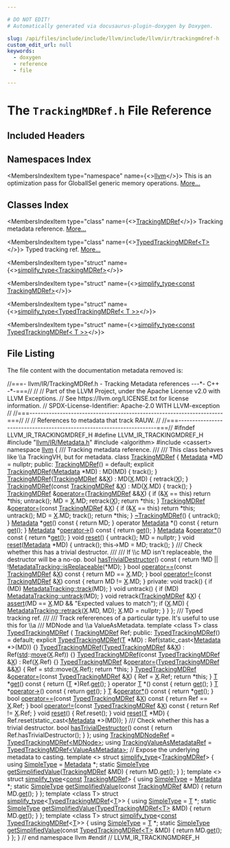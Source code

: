 ```yaml
---

# DO NOT EDIT!
# Automatically generated via docusaurus-plugin-doxygen by Doxygen.

slug: /api/files/include/include/llvm/include/llvm/ir/trackingmdref-h
custom_edit_url: null
keywords:
  - doxygen
  - reference
  - file

---
```





# The `TrackingMDRef.h` File Reference

<DoxygenPage pluginConfig={pluginConfig}>



## Included Headers

<IncludesList>
<IncludesListItem
  filePath="llvm/IR/Metadata.h"
  permalink="/docs/api/files/include/include/llvm/include/llvm/ir/metadata-h"
  isLocal="true" />
<IncludesListItem
  filePath="algorithm"
  permalink=""
  isLocal="false" />
<IncludesListItem
  filePath="cassert"
  permalink=""
  isLocal="false" />
</IncludesList>

## Namespaces Index

<MembersIndex>

<MembersIndexItem
  type="namespace"
  name={<><a href="/docs/api/namespaces/llvm">llvm</a></>}>
This is an optimization pass for GlobalISel generic memory operations. <a href="/docs/api/namespaces/llvm/#details">More...</a>
</MembersIndexItem>

</MembersIndex>

## Classes Index

<MembersIndex>

<MembersIndexItem
  type="class"
  name={<><a href="/docs/api/classes/llvm/trackingmdref">TrackingMDRef</a></>}>
Tracking metadata reference. <a href="/docs/api/classes/llvm/trackingmdref/#details">More...</a>
</MembersIndexItem>

<MembersIndexItem
  type="class"
  name={<><a href="/docs/api/classes/llvm/typedtrackingmdref">TypedTrackingMDRef&lt;T&gt;</a></>}>
Typed tracking ref. <a href="/docs/api/classes/llvm/typedtrackingmdref/#details">More...</a>
</MembersIndexItem>

<MembersIndexItem
  type="struct"
  name={<><a href="/docs/api/structs/llvm/simplify-type-fc5b322993665677723c3ea1b09cbc43">simplify_type&lt;TrackingMDRef&gt;</a></>}>
</MembersIndexItem>

<MembersIndexItem
  type="struct"
  name={<><a href="/docs/api/structs/llvm/simplify-type-4f1935266e2a189c49371d496b312086">simplify_type&lt;const TrackingMDRef&gt;</a></>}>
</MembersIndexItem>

<MembersIndexItem
  type="struct"
  name={<><a href="/docs/api/structs/llvm/simplify-type-bf3622346c7163d31de308b6e10ca838">simplify_type&lt;TypedTrackingMDRef&lt; T &gt;&gt;</a></>}>
</MembersIndexItem>

<MembersIndexItem
  type="struct"
  name={<><a href="/docs/api/structs/llvm/simplify-type-ee7faae2f2e259ef5622c4e868c58aea">simplify_type&lt;const TypedTrackingMDRef&lt; T &gt;&gt;</a></>}>
</MembersIndexItem>

</MembersIndex>


## File Listing

The file content with the documentation metadata removed is:

<ProgramListing>

<Link id="l00001" /><CodeLine lineNumber="1"><Highlight kind="comment">//===- llvm/IR/TrackingMDRef.h - Tracking Metadata references ---&#42;- C++ -&#42;-===//</Highlight><Highlight kind="normal"></Highlight></CodeLine>
<Link id="l00002" /><CodeLine lineNumber="2"><Highlight kind="normal"></Highlight><Highlight kind="comment">//</Highlight><Highlight kind="normal"></Highlight></CodeLine>
<Link id="l00003" /><CodeLine lineNumber="3"><Highlight kind="normal"></Highlight><Highlight kind="comment">// Part of the LLVM Project, under the Apache License v2.0 with LLVM Exceptions.</Highlight><Highlight kind="normal"></Highlight></CodeLine>
<Link id="l00004" /><CodeLine lineNumber="4"><Highlight kind="normal"></Highlight><Highlight kind="comment">// See https://llvm.org/LICENSE.txt for license information.</Highlight><Highlight kind="normal"></Highlight></CodeLine>
<Link id="l00005" /><CodeLine lineNumber="5"><Highlight kind="normal"></Highlight><Highlight kind="comment">// SPDX-License-Identifier: Apache-2.0 WITH LLVM-exception</Highlight><Highlight kind="normal"></Highlight></CodeLine>
<Link id="l00006" /><CodeLine lineNumber="6"><Highlight kind="normal"></Highlight><Highlight kind="comment">//</Highlight><Highlight kind="normal"></Highlight></CodeLine>
<Link id="l00007" /><CodeLine lineNumber="7"><Highlight kind="normal"></Highlight><Highlight kind="comment">//===----------------------------------------------------------------------===//</Highlight><Highlight kind="normal"></Highlight></CodeLine>
<Link id="l00008" /><CodeLine lineNumber="8"><Highlight kind="normal"></Highlight><Highlight kind="comment">//</Highlight><Highlight kind="normal"></Highlight></CodeLine>
<Link id="l00009" /><CodeLine lineNumber="9"><Highlight kind="normal"></Highlight><Highlight kind="comment">// References to metadata that track RAUW.</Highlight><Highlight kind="normal"></Highlight></CodeLine>
<Link id="l00010" /><CodeLine lineNumber="10"><Highlight kind="normal"></Highlight><Highlight kind="comment">//</Highlight><Highlight kind="normal"></Highlight></CodeLine>
<Link id="l00011" /><CodeLine lineNumber="11"><Highlight kind="normal"></Highlight><Highlight kind="comment">//===----------------------------------------------------------------------===//</Highlight><Highlight kind="normal"></Highlight></CodeLine>
<Link id="l00012" /><CodeLine lineNumber="12"><Highlight kind="normal"></Highlight></CodeLine>
<Link id="l00013" /><CodeLine lineNumber="13"><Highlight kind="normal"></Highlight><Highlight kind="preprocessor">#ifndef LLVM&#95;IR&#95;TRACKINGMDREF&#95;H</Highlight><Highlight kind="normal"></Highlight></CodeLine>
<Link id="l00014" /><CodeLine lineNumber="14"><Highlight kind="normal"></Highlight><Highlight kind="preprocessor">#define LLVM&#95;IR&#95;TRACKINGMDREF&#95;H</Highlight><Highlight kind="normal"></Highlight></CodeLine>
<Link id="l00015" /><CodeLine lineNumber="15"><Highlight kind="normal"></Highlight></CodeLine>
<Link id="l00016" /><CodeLine lineNumber="16"><Highlight kind="normal"></Highlight><Highlight kind="preprocessor">#include &quot;<a href="/docs/api/files/include/include/llvm/include/llvm/ir/metadata-h">llvm/IR/Metadata.h</a>&quot;</Highlight><Highlight kind="normal"></Highlight></CodeLine>
<Link id="l00017" /><CodeLine lineNumber="17"><Highlight kind="normal"></Highlight><Highlight kind="preprocessor">#include &lt;algorithm&gt;</Highlight><Highlight kind="normal"></Highlight></CodeLine>
<Link id="l00018" /><CodeLine lineNumber="18"><Highlight kind="normal"></Highlight><Highlight kind="preprocessor">#include &lt;cassert&gt;</Highlight><Highlight kind="normal"></Highlight></CodeLine>
<Link id="l00019" /><CodeLine lineNumber="19"><Highlight kind="normal"></Highlight></CodeLine>
<Link id="l00020" /><CodeLine lineNumber="20"><Highlight kind="normal"></Highlight><Highlight kind="keyword">namespace </Highlight><Highlight kind="normal"><a href="/docs/api/namespaces/llvm">llvm</a> &#123;</Highlight></CodeLine>
<Link id="l00021" /><CodeLine lineNumber="21"><Highlight kind="normal"></Highlight><Highlight kind="comment"></Highlight></CodeLine>
<Link id="l00022" /><CodeLine lineNumber="22"><Highlight kind="comment">/// Tracking metadata reference.</Highlight></CodeLine>
<Link id="l00023" /><CodeLine lineNumber="23"><Highlight kind="comment">///</Highlight></CodeLine>
<Link id="l00024" /><CodeLine lineNumber="24"><Highlight kind="comment">/// This class behaves like \\a TrackingVH, but for metadata.</Highlight><Highlight kind="normal"></Highlight></CodeLine>
<Link id="l00025" /><CodeLine lineNumber="25" lineLink="/docs/api/classes/llvm/trackingmdref"><Highlight kind="normal"></Highlight><Highlight kind="keyword">class </Highlight><Highlight kind="normal"><a href="/docs/api/classes/llvm/trackingmdref/#a8509e12721b4bc0394f3a32941adbd58">TrackingMDRef</a> &#123;</Highlight></CodeLine>
<Link id="l00026" /><CodeLine lineNumber="26"><Highlight kind="normal">  <a href="/docs/api/classes/llvm/metadata">Metadata</a> &#42;MD = </Highlight><Highlight kind="keyword">nullptr</Highlight><Highlight kind="normal">;</Highlight></CodeLine>
<Link id="l00027" /><CodeLine lineNumber="27"><Highlight kind="normal"></Highlight></CodeLine>
<Link id="l00028" /><CodeLine lineNumber="28"><Highlight kind="normal"></Highlight><Highlight kind="keyword">public</Highlight><Highlight kind="normal">:</Highlight></CodeLine>
<Link id="l00029" /><CodeLine lineNumber="29" lineLink="/docs/api/classes/llvm/trackingmdref/#a8509e12721b4bc0394f3a32941adbd58"><Highlight kind="normal">  <a href="/docs/api/classes/llvm/trackingmdref/#a8509e12721b4bc0394f3a32941adbd58">TrackingMDRef</a>() = </Highlight><Highlight kind="keywordflow">default</Highlight><Highlight kind="normal">;</Highlight></CodeLine>
<Link id="l00030" /><CodeLine lineNumber="30" lineLink="/docs/api/classes/llvm/trackingmdref/#a7b7f81ef6b2149feb1d94663dd3ac3bf"><Highlight kind="normal">  </Highlight><Highlight kind="keyword">explicit</Highlight><Highlight kind="normal"> <a href="/docs/api/classes/llvm/trackingmdref/#a7b7f81ef6b2149feb1d94663dd3ac3bf">TrackingMDRef</a>(<a href="/docs/api/classes/llvm/metadata">Metadata</a> &#42;MD) : MD(MD) &#123; track(); &#125;</Highlight></CodeLine>
<Link id="l00031" /><CodeLine lineNumber="31"><Highlight kind="normal"></Highlight></CodeLine>
<Link id="l00032" /><CodeLine lineNumber="32" lineLink="/docs/api/classes/llvm/trackingmdref/#ab0f14452c6b1212e9d46dd2e5d786b43"><Highlight kind="normal">  <a href="/docs/api/classes/llvm/trackingmdref/#ab0f14452c6b1212e9d46dd2e5d786b43">TrackingMDRef</a>(<a href="/docs/api/classes/llvm/trackingmdref/#a8509e12721b4bc0394f3a32941adbd58">TrackingMDRef</a> &amp;&amp;<a href="/docs/api/files/lib/lib/tablegen/tablegenbackendskeleton-cpp/#ab60f28d7a141ac46ccc200176a1bca8b">X</a>) : MD(<a href="/docs/api/files/lib/lib/tablegen/tablegenbackendskeleton-cpp/#ab60f28d7a141ac46ccc200176a1bca8b">X</a>.MD) &#123; retrack(<a href="/docs/api/files/lib/lib/tablegen/tablegenbackendskeleton-cpp/#ab60f28d7a141ac46ccc200176a1bca8b">X</a>); &#125;</Highlight></CodeLine>
<Link id="l00033" /><CodeLine lineNumber="33" lineLink="/docs/api/classes/llvm/trackingmdref/#a03dcc844b2f488478b12b71c2f171412"><Highlight kind="normal">  <a href="/docs/api/classes/llvm/trackingmdref/#a03dcc844b2f488478b12b71c2f171412">TrackingMDRef</a>(</Highlight><Highlight kind="keyword">const</Highlight><Highlight kind="normal"> <a href="/docs/api/classes/llvm/trackingmdref/#a8509e12721b4bc0394f3a32941adbd58">TrackingMDRef</a> &amp;<a href="/docs/api/files/lib/lib/tablegen/tablegenbackendskeleton-cpp/#ab60f28d7a141ac46ccc200176a1bca8b">X</a>) : MD(<a href="/docs/api/files/lib/lib/tablegen/tablegenbackendskeleton-cpp/#ab60f28d7a141ac46ccc200176a1bca8b">X</a>.MD) &#123; track(); &#125;</Highlight></CodeLine>
<Link id="l00034" /><CodeLine lineNumber="34"><Highlight kind="normal"></Highlight></CodeLine>
<Link id="l00035" /><CodeLine lineNumber="35" lineLink="/docs/api/classes/llvm/trackingmdref/#ae25017349be1325ddfd130697afd24ae"><Highlight kind="normal">  <a href="/docs/api/classes/llvm/trackingmdref/#a8509e12721b4bc0394f3a32941adbd58">TrackingMDRef</a> &amp;<a href="/docs/api/classes/llvm/trackingmdref/#ae25017349be1325ddfd130697afd24ae">operator=</a>(<a href="/docs/api/classes/llvm/trackingmdref/#a8509e12721b4bc0394f3a32941adbd58">TrackingMDRef</a> &amp;&amp;<a href="/docs/api/files/lib/lib/tablegen/tablegenbackendskeleton-cpp/#ab60f28d7a141ac46ccc200176a1bca8b">X</a>) &#123;</Highlight></CodeLine>
<Link id="l00036" /><CodeLine lineNumber="36"><Highlight kind="normal">    </Highlight><Highlight kind="keywordflow">if</Highlight><Highlight kind="normal"> (&amp;<a href="/docs/api/files/lib/lib/tablegen/tablegenbackendskeleton-cpp/#ab60f28d7a141ac46ccc200176a1bca8b">X</a> == </Highlight><Highlight kind="keyword">this</Highlight><Highlight kind="normal">)</Highlight></CodeLine>
<Link id="l00037" /><CodeLine lineNumber="37"><Highlight kind="normal">      </Highlight><Highlight kind="keywordflow">return</Highlight><Highlight kind="normal"> &#42;</Highlight><Highlight kind="keyword">this</Highlight><Highlight kind="normal">;</Highlight></CodeLine>
<Link id="l00038" /><CodeLine lineNumber="38"><Highlight kind="normal"></Highlight></CodeLine>
<Link id="l00039" /><CodeLine lineNumber="39"><Highlight kind="normal">    untrack();</Highlight></CodeLine>
<Link id="l00040" /><CodeLine lineNumber="40"><Highlight kind="normal">    MD = <a href="/docs/api/files/lib/lib/tablegen/tablegenbackendskeleton-cpp/#ab60f28d7a141ac46ccc200176a1bca8b">X</a>.MD;</Highlight></CodeLine>
<Link id="l00041" /><CodeLine lineNumber="41"><Highlight kind="normal">    retrack(<a href="/docs/api/files/lib/lib/tablegen/tablegenbackendskeleton-cpp/#ab60f28d7a141ac46ccc200176a1bca8b">X</a>);</Highlight></CodeLine>
<Link id="l00042" /><CodeLine lineNumber="42"><Highlight kind="normal">    </Highlight><Highlight kind="keywordflow">return</Highlight><Highlight kind="normal"> &#42;</Highlight><Highlight kind="keyword">this</Highlight><Highlight kind="normal">;</Highlight></CodeLine>
<Link id="l00043" /><CodeLine lineNumber="43"><Highlight kind="normal">  &#125;</Highlight></CodeLine>
<Link id="l00044" /><CodeLine lineNumber="44"><Highlight kind="normal"></Highlight></CodeLine>
<Link id="l00045" /><CodeLine lineNumber="45" lineLink="/docs/api/classes/llvm/trackingmdref/#ad0c111929a7ae14353f5b592e5335720"><Highlight kind="normal">  <a href="/docs/api/classes/llvm/trackingmdref/#a8509e12721b4bc0394f3a32941adbd58">TrackingMDRef</a> &amp;<a href="/docs/api/classes/llvm/trackingmdref/#ad0c111929a7ae14353f5b592e5335720">operator=</a>(</Highlight><Highlight kind="keyword">const</Highlight><Highlight kind="normal"> <a href="/docs/api/classes/llvm/trackingmdref/#a8509e12721b4bc0394f3a32941adbd58">TrackingMDRef</a> &amp;<a href="/docs/api/files/lib/lib/tablegen/tablegenbackendskeleton-cpp/#ab60f28d7a141ac46ccc200176a1bca8b">X</a>) &#123;</Highlight></CodeLine>
<Link id="l00046" /><CodeLine lineNumber="46"><Highlight kind="normal">    </Highlight><Highlight kind="keywordflow">if</Highlight><Highlight kind="normal"> (&amp;<a href="/docs/api/files/lib/lib/tablegen/tablegenbackendskeleton-cpp/#ab60f28d7a141ac46ccc200176a1bca8b">X</a> == </Highlight><Highlight kind="keyword">this</Highlight><Highlight kind="normal">)</Highlight></CodeLine>
<Link id="l00047" /><CodeLine lineNumber="47"><Highlight kind="normal">      </Highlight><Highlight kind="keywordflow">return</Highlight><Highlight kind="normal"> &#42;</Highlight><Highlight kind="keyword">this</Highlight><Highlight kind="normal">;</Highlight></CodeLine>
<Link id="l00048" /><CodeLine lineNumber="48"><Highlight kind="normal"></Highlight></CodeLine>
<Link id="l00049" /><CodeLine lineNumber="49"><Highlight kind="normal">    untrack();</Highlight></CodeLine>
<Link id="l00050" /><CodeLine lineNumber="50"><Highlight kind="normal">    MD = <a href="/docs/api/files/lib/lib/tablegen/tablegenbackendskeleton-cpp/#ab60f28d7a141ac46ccc200176a1bca8b">X</a>.MD;</Highlight></CodeLine>
<Link id="l00051" /><CodeLine lineNumber="51"><Highlight kind="normal">    track();</Highlight></CodeLine>
<Link id="l00052" /><CodeLine lineNumber="52"><Highlight kind="normal">    </Highlight><Highlight kind="keywordflow">return</Highlight><Highlight kind="normal"> &#42;</Highlight><Highlight kind="keyword">this</Highlight><Highlight kind="normal">;</Highlight></CodeLine>
<Link id="l00053" /><CodeLine lineNumber="53"><Highlight kind="normal">  &#125;</Highlight></CodeLine>
<Link id="l00054" /><CodeLine lineNumber="54"><Highlight kind="normal"></Highlight></CodeLine>
<Link id="l00055" /><CodeLine lineNumber="55" lineLink="/docs/api/classes/llvm/trackingmdref/#a5c0d7a1d45b1944656715fcf9f58a02e"><Highlight kind="normal">  <a href="/docs/api/classes/llvm/trackingmdref/#a5c0d7a1d45b1944656715fcf9f58a02e">~TrackingMDRef</a>() &#123; untrack(); &#125;</Highlight></CodeLine>
<Link id="l00056" /><CodeLine lineNumber="56"><Highlight kind="normal"></Highlight></CodeLine>
<Link id="l00057" /><CodeLine lineNumber="57" lineLink="/docs/api/classes/llvm/trackingmdref/#a9bee23cd68f2af4e9d84367dcdf8dde0"><Highlight kind="normal">  <a href="/docs/api/classes/llvm/metadata">Metadata</a> &#42;<a href="/docs/api/classes/llvm/trackingmdref/#a9bee23cd68f2af4e9d84367dcdf8dde0">get</a>()</Highlight><Highlight kind="keyword"> const </Highlight><Highlight kind="normal">&#123; </Highlight><Highlight kind="keywordflow">return</Highlight><Highlight kind="normal"> MD; &#125;</Highlight></CodeLine>
<Link id="l00058" /><CodeLine lineNumber="58" lineLink="/docs/api/classes/llvm/trackingmdref/#ac6f3d118b49d46f993d4f2bcead86360"><Highlight kind="normal">  </Highlight><Highlight kind="keyword">operator</Highlight><Highlight kind="normal"> <a href="/docs/api/classes/llvm/metadata">Metadata</a> &#42;() </Highlight><Highlight kind="keyword">const</Highlight><Highlight kind="normal"> &#123; </Highlight><Highlight kind="keywordflow">return</Highlight><Highlight kind="normal"> <a href="/docs/api/classes/llvm/trackingmdref/#a9bee23cd68f2af4e9d84367dcdf8dde0">get</a>(); &#125;</Highlight></CodeLine>
<Link id="l00059" /><CodeLine lineNumber="59" lineLink="/docs/api/classes/llvm/trackingmdref/#ab7e519ab4a98d5d284a04a6859a691ce"><Highlight kind="normal">  <a href="/docs/api/classes/llvm/metadata">Metadata</a> &#42;<a href="/docs/api/classes/llvm/trackingmdref/#ab7e519ab4a98d5d284a04a6859a691ce">operator-&gt;</a>()</Highlight><Highlight kind="keyword"> const </Highlight><Highlight kind="normal">&#123; </Highlight><Highlight kind="keywordflow">return</Highlight><Highlight kind="normal"> <a href="/docs/api/classes/llvm/trackingmdref/#a9bee23cd68f2af4e9d84367dcdf8dde0">get</a>(); &#125;</Highlight></CodeLine>
<Link id="l00060" /><CodeLine lineNumber="60" lineLink="/docs/api/classes/llvm/trackingmdref/#a43b810e228d0dde2e6b4c5eec2b3d2d1"><Highlight kind="normal">  <a href="/docs/api/classes/llvm/metadata">Metadata</a> &amp;<a href="/docs/api/classes/llvm/trackingmdref/#a43b810e228d0dde2e6b4c5eec2b3d2d1">operator&#42;</a>()</Highlight><Highlight kind="keyword"> const </Highlight><Highlight kind="normal">&#123; </Highlight><Highlight kind="keywordflow">return</Highlight><Highlight kind="normal"> &#42;<a href="/docs/api/classes/llvm/trackingmdref/#a9bee23cd68f2af4e9d84367dcdf8dde0">get</a>(); &#125;</Highlight></CodeLine>
<Link id="l00061" /><CodeLine lineNumber="61"><Highlight kind="normal"></Highlight></CodeLine>
<Link id="l00062" /><CodeLine lineNumber="62" lineLink="/docs/api/classes/llvm/trackingmdref/#a87cf7a6b2e3ae73b8bba896880f46369"><Highlight kind="normal">  </Highlight><Highlight kind="keywordtype">void</Highlight><Highlight kind="normal"> <a href="/docs/api/classes/llvm/trackingmdref/#a87cf7a6b2e3ae73b8bba896880f46369">reset</a>() &#123;</Highlight></CodeLine>
<Link id="l00063" /><CodeLine lineNumber="63"><Highlight kind="normal">    untrack();</Highlight></CodeLine>
<Link id="l00064" /><CodeLine lineNumber="64"><Highlight kind="normal">    MD = </Highlight><Highlight kind="keyword">nullptr</Highlight><Highlight kind="normal">;</Highlight></CodeLine>
<Link id="l00065" /><CodeLine lineNumber="65"><Highlight kind="normal">  &#125;</Highlight></CodeLine>
<Link id="l00066" /><CodeLine lineNumber="66" lineLink="/docs/api/classes/llvm/trackingmdref/#aa5584c9086a534ee4fb874d0d344604a"><Highlight kind="normal">  </Highlight><Highlight kind="keywordtype">void</Highlight><Highlight kind="normal"> <a href="/docs/api/classes/llvm/trackingmdref/#aa5584c9086a534ee4fb874d0d344604a">reset</a>(<a href="/docs/api/classes/llvm/metadata">Metadata</a> &#42;MD) &#123;</Highlight></CodeLine>
<Link id="l00067" /><CodeLine lineNumber="67"><Highlight kind="normal">    untrack();</Highlight></CodeLine>
<Link id="l00068" /><CodeLine lineNumber="68"><Highlight kind="normal">    this-&gt;MD = MD;</Highlight></CodeLine>
<Link id="l00069" /><CodeLine lineNumber="69"><Highlight kind="normal">    track();</Highlight></CodeLine>
<Link id="l00070" /><CodeLine lineNumber="70"><Highlight kind="normal">  &#125;</Highlight></CodeLine>
<Link id="l00071" /><CodeLine lineNumber="71"><Highlight kind="normal"></Highlight><Highlight kind="comment"></Highlight></CodeLine>
<Link id="l00072" /><CodeLine lineNumber="72"><Highlight kind="comment">  /// Check whether this has a trivial destructor.</Highlight></CodeLine>
<Link id="l00073" /><CodeLine lineNumber="73"><Highlight kind="comment">  ///</Highlight></CodeLine>
<Link id="l00074" /><CodeLine lineNumber="74"><Highlight kind="comment">  /// If \\c MD isn&#39;t replaceable, the destructor will be a no-op.</Highlight><Highlight kind="normal"></Highlight></CodeLine>
<Link id="l00075" /><CodeLine lineNumber="75" lineLink="/docs/api/classes/llvm/trackingmdref/#a59859360e877cbf0ccccbe17ecd22550"><Highlight kind="normal">  </Highlight><Highlight kind="keywordtype">bool</Highlight><Highlight kind="normal"> <a href="/docs/api/classes/llvm/trackingmdref/#a59859360e877cbf0ccccbe17ecd22550">hasTrivialDestructor</a>()</Highlight><Highlight kind="keyword"> const </Highlight><Highlight kind="normal">&#123;</Highlight></CodeLine>
<Link id="l00076" /><CodeLine lineNumber="76"><Highlight kind="normal">    </Highlight><Highlight kind="keywordflow">return</Highlight><Highlight kind="normal"> !MD || !<a href="/docs/api/classes/llvm/metadatatracking/#a45da08f68cfc27dc2e0dfc6b0057e1c3">MetadataTracking::isReplaceable</a>(&#42;MD);</Highlight></CodeLine>
<Link id="l00077" /><CodeLine lineNumber="77"><Highlight kind="normal">  &#125;</Highlight></CodeLine>
<Link id="l00078" /><CodeLine lineNumber="78"><Highlight kind="normal"></Highlight></CodeLine>
<Link id="l00079" /><CodeLine lineNumber="79" lineLink="/docs/api/classes/llvm/trackingmdref/#a50a0cc51eff1cdd91a79ab939e895491"><Highlight kind="normal">  </Highlight><Highlight kind="keywordtype">bool</Highlight><Highlight kind="normal"> <a href="/docs/api/classes/llvm/trackingmdref/#a50a0cc51eff1cdd91a79ab939e895491">operator==</a>(</Highlight><Highlight kind="keyword">const</Highlight><Highlight kind="normal"> <a href="/docs/api/classes/llvm/trackingmdref/#a8509e12721b4bc0394f3a32941adbd58">TrackingMDRef</a> &amp;<a href="/docs/api/files/lib/lib/tablegen/tablegenbackendskeleton-cpp/#ab60f28d7a141ac46ccc200176a1bca8b">X</a>)</Highlight><Highlight kind="keyword"> const </Highlight><Highlight kind="normal">&#123; </Highlight><Highlight kind="keywordflow">return</Highlight><Highlight kind="normal"> MD == <a href="/docs/api/files/lib/lib/tablegen/tablegenbackendskeleton-cpp/#ab60f28d7a141ac46ccc200176a1bca8b">X</a>.MD; &#125;</Highlight></CodeLine>
<Link id="l00080" /><CodeLine lineNumber="80" lineLink="/docs/api/classes/llvm/trackingmdref/#a915ad5481a31aba6881a9ef9a6a45d36"><Highlight kind="normal">  </Highlight><Highlight kind="keywordtype">bool</Highlight><Highlight kind="normal"> <a href="/docs/api/classes/llvm/trackingmdref/#a915ad5481a31aba6881a9ef9a6a45d36">operator!=</a>(</Highlight><Highlight kind="keyword">const</Highlight><Highlight kind="normal"> <a href="/docs/api/classes/llvm/trackingmdref/#a8509e12721b4bc0394f3a32941adbd58">TrackingMDRef</a> &amp;<a href="/docs/api/files/lib/lib/tablegen/tablegenbackendskeleton-cpp/#ab60f28d7a141ac46ccc200176a1bca8b">X</a>)</Highlight><Highlight kind="keyword"> const </Highlight><Highlight kind="normal">&#123; </Highlight><Highlight kind="keywordflow">return</Highlight><Highlight kind="normal"> MD != <a href="/docs/api/files/lib/lib/tablegen/tablegenbackendskeleton-cpp/#ab60f28d7a141ac46ccc200176a1bca8b">X</a>.MD; &#125;</Highlight></CodeLine>
<Link id="l00081" /><CodeLine lineNumber="81"><Highlight kind="normal"></Highlight></CodeLine>
<Link id="l00082" /><CodeLine lineNumber="82"><Highlight kind="normal"></Highlight><Highlight kind="keyword">private</Highlight><Highlight kind="normal">:</Highlight></CodeLine>
<Link id="l00083" /><CodeLine lineNumber="83"><Highlight kind="normal">  </Highlight><Highlight kind="keywordtype">void</Highlight><Highlight kind="normal"> track() &#123;</Highlight></CodeLine>
<Link id="l00084" /><CodeLine lineNumber="84"><Highlight kind="normal">    </Highlight><Highlight kind="keywordflow">if</Highlight><Highlight kind="normal"> (MD)</Highlight></CodeLine>
<Link id="l00085" /><CodeLine lineNumber="85"><Highlight kind="normal">      <a href="/docs/api/classes/llvm/metadatatracking/#ac8d18d3d41665a4f2747c2da7195055a">MetadataTracking::track</a>(MD);</Highlight></CodeLine>
<Link id="l00086" /><CodeLine lineNumber="86"><Highlight kind="normal">  &#125;</Highlight></CodeLine>
<Link id="l00087" /><CodeLine lineNumber="87"><Highlight kind="normal"></Highlight></CodeLine>
<Link id="l00088" /><CodeLine lineNumber="88"><Highlight kind="normal">  </Highlight><Highlight kind="keywordtype">void</Highlight><Highlight kind="normal"> untrack() &#123;</Highlight></CodeLine>
<Link id="l00089" /><CodeLine lineNumber="89"><Highlight kind="normal">    </Highlight><Highlight kind="keywordflow">if</Highlight><Highlight kind="normal"> (MD)</Highlight></CodeLine>
<Link id="l00090" /><CodeLine lineNumber="90"><Highlight kind="normal">      <a href="/docs/api/classes/llvm/metadatatracking/#a7349c5af03206b0b24d096f5c50378af">MetadataTracking::untrack</a>(MD);</Highlight></CodeLine>
<Link id="l00091" /><CodeLine lineNumber="91"><Highlight kind="normal">  &#125;</Highlight></CodeLine>
<Link id="l00092" /><CodeLine lineNumber="92"><Highlight kind="normal"></Highlight></CodeLine>
<Link id="l00093" /><CodeLine lineNumber="93"><Highlight kind="normal">  </Highlight><Highlight kind="keywordtype">void</Highlight><Highlight kind="normal"> retrack(<a href="/docs/api/classes/llvm/trackingmdref/#a8509e12721b4bc0394f3a32941adbd58">TrackingMDRef</a> &amp;<a href="/docs/api/files/lib/lib/tablegen/tablegenbackendskeleton-cpp/#ab60f28d7a141ac46ccc200176a1bca8b">X</a>) &#123;</Highlight></CodeLine>
<Link id="l00094" /><CodeLine lineNumber="94"><Highlight kind="normal">    <a href="/docs/api/files/lib/lib/target/lib/target/amdgpu/silowercontrolflow-cpp/#a4868c5d81c5ccc98c47aeab6244346a0">assert</a>(MD == <a href="/docs/api/files/lib/lib/tablegen/tablegenbackendskeleton-cpp/#ab60f28d7a141ac46ccc200176a1bca8b">X</a>.MD &amp;&amp; </Highlight><Highlight kind="stringliteral">&quot;Expected values to match&quot;</Highlight><Highlight kind="normal">);</Highlight></CodeLine>
<Link id="l00095" /><CodeLine lineNumber="95"><Highlight kind="normal">    </Highlight><Highlight kind="keywordflow">if</Highlight><Highlight kind="normal"> (<a href="/docs/api/files/lib/lib/tablegen/tablegenbackendskeleton-cpp/#ab60f28d7a141ac46ccc200176a1bca8b">X</a>.MD) &#123;</Highlight></CodeLine>
<Link id="l00096" /><CodeLine lineNumber="96"><Highlight kind="normal">      <a href="/docs/api/classes/llvm/metadatatracking/#a80df62c7fe69bd81d3f2ecd843d0db92">MetadataTracking::retrack</a>(<a href="/docs/api/files/lib/lib/tablegen/tablegenbackendskeleton-cpp/#ab60f28d7a141ac46ccc200176a1bca8b">X</a>.MD, MD);</Highlight></CodeLine>
<Link id="l00097" /><CodeLine lineNumber="97"><Highlight kind="normal">      <a href="/docs/api/files/lib/lib/tablegen/tablegenbackendskeleton-cpp/#ab60f28d7a141ac46ccc200176a1bca8b">X</a>.MD = </Highlight><Highlight kind="keyword">nullptr</Highlight><Highlight kind="normal">;</Highlight></CodeLine>
<Link id="l00098" /><CodeLine lineNumber="98"><Highlight kind="normal">    &#125;</Highlight></CodeLine>
<Link id="l00099" /><CodeLine lineNumber="99"><Highlight kind="normal">  &#125;</Highlight></CodeLine>
<Link id="l00100" /><CodeLine lineNumber="100"><Highlight kind="normal">&#125;;</Highlight></CodeLine>
<Link id="l00101" /><CodeLine lineNumber="101"><Highlight kind="normal"></Highlight><Highlight kind="comment"></Highlight></CodeLine>
<Link id="l00102" /><CodeLine lineNumber="102"><Highlight kind="comment">/// Typed tracking ref.</Highlight></CodeLine>
<Link id="l00103" /><CodeLine lineNumber="103"><Highlight kind="comment">///</Highlight></CodeLine>
<Link id="l00104" /><CodeLine lineNumber="104"><Highlight kind="comment">/// Track refererences of a particular type.  It&#39;s useful to use this for \\a</Highlight></CodeLine>
<Link id="l00105" /><CodeLine lineNumber="105"><Highlight kind="comment">/// MDNode and \\a ValueAsMetadata.</Highlight><Highlight kind="normal"></Highlight></CodeLine>
<Link id="l00106" /><CodeLine lineNumber="106" lineLink="/docs/api/classes/llvm/typedtrackingmdref"><Highlight kind="normal"></Highlight><Highlight kind="keyword">template</Highlight><Highlight kind="normal"> &lt;</Highlight><Highlight kind="keyword">class</Highlight><Highlight kind="normal"> T&gt; </Highlight><Highlight kind="keyword">class </Highlight><Highlight kind="normal"><a href="/docs/api/classes/llvm/typedtrackingmdref/#a634c173b986e5be102b413c84d8c2696">TypedTrackingMDRef</a> &#123;</Highlight></CodeLine>
<Link id="l00107" /><CodeLine lineNumber="107"><Highlight kind="normal">  <a href="/docs/api/classes/llvm/trackingmdref">TrackingMDRef</a> Ref;</Highlight></CodeLine>
<Link id="l00108" /><CodeLine lineNumber="108"><Highlight kind="normal"></Highlight></CodeLine>
<Link id="l00109" /><CodeLine lineNumber="109"><Highlight kind="normal"></Highlight><Highlight kind="keyword">public</Highlight><Highlight kind="normal">:</Highlight></CodeLine>
<Link id="l00110" /><CodeLine lineNumber="110" lineLink="/docs/api/classes/llvm/typedtrackingmdref/#a634c173b986e5be102b413c84d8c2696"><Highlight kind="normal">  <a href="/docs/api/classes/llvm/typedtrackingmdref/#a634c173b986e5be102b413c84d8c2696">TypedTrackingMDRef</a>() = </Highlight><Highlight kind="keywordflow">default</Highlight><Highlight kind="normal">;</Highlight></CodeLine>
<Link id="l00111" /><CodeLine lineNumber="111" lineLink="/docs/api/classes/llvm/typedtrackingmdref/#a133a3507e1b8700c720000a471b4db8c"><Highlight kind="normal">  </Highlight><Highlight kind="keyword">explicit</Highlight><Highlight kind="normal"> <a href="/docs/api/classes/llvm/typedtrackingmdref/#a133a3507e1b8700c720000a471b4db8c">TypedTrackingMDRef</a>(<a href="/docs/api/files/lib/lib/target/lib/target/mips/mips16isellowering-cpp/#a0acb682b8260ab1c60b918599864e2e5">T</a> &#42;MD) : Ref(static&#95;cast&lt;<a href="/docs/api/classes/llvm/metadata">Metadata</a> &#42;&gt;(MD)) &#123;&#125;</Highlight></CodeLine>
<Link id="l00112" /><CodeLine lineNumber="112"><Highlight kind="normal"></Highlight></CodeLine>
<Link id="l00113" /><CodeLine lineNumber="113" lineLink="/docs/api/classes/llvm/typedtrackingmdref/#a5cc2b9ed34ec671e75bfe1106d02f81f"><Highlight kind="normal">  <a href="/docs/api/classes/llvm/typedtrackingmdref/#a5cc2b9ed34ec671e75bfe1106d02f81f">TypedTrackingMDRef</a>(<a href="/docs/api/classes/llvm/typedtrackingmdref/#a634c173b986e5be102b413c84d8c2696">TypedTrackingMDRef</a> &amp;&amp;<a href="/docs/api/files/lib/lib/tablegen/tablegenbackendskeleton-cpp/#ab60f28d7a141ac46ccc200176a1bca8b">X</a>) : Ref(<a href="/docs/api/namespaces/std">std</a>::<a href="/docs/api/namespaces/llvm/#abfc9c7ecf70f66901e439f7c04ef3dbb">move</a>(<a href="/docs/api/files/lib/lib/tablegen/tablegenbackendskeleton-cpp/#ab60f28d7a141ac46ccc200176a1bca8b">X</a>.Ref)) &#123;&#125;</Highlight></CodeLine>
<Link id="l00114" /><CodeLine lineNumber="114" lineLink="/docs/api/classes/llvm/typedtrackingmdref/#aa0c5e75127e77c79be7625ba2761a9b0"><Highlight kind="normal">  <a href="/docs/api/classes/llvm/typedtrackingmdref/#aa0c5e75127e77c79be7625ba2761a9b0">TypedTrackingMDRef</a>(</Highlight><Highlight kind="keyword">const</Highlight><Highlight kind="normal"> <a href="/docs/api/classes/llvm/typedtrackingmdref/#a634c173b986e5be102b413c84d8c2696">TypedTrackingMDRef</a> &amp;<a href="/docs/api/files/lib/lib/tablegen/tablegenbackendskeleton-cpp/#ab60f28d7a141ac46ccc200176a1bca8b">X</a>) : Ref(<a href="/docs/api/files/lib/lib/tablegen/tablegenbackendskeleton-cpp/#ab60f28d7a141ac46ccc200176a1bca8b">X</a>.Ref) &#123;&#125;</Highlight></CodeLine>
<Link id="l00115" /><CodeLine lineNumber="115"><Highlight kind="normal"></Highlight></CodeLine>
<Link id="l00116" /><CodeLine lineNumber="116" lineLink="/docs/api/classes/llvm/typedtrackingmdref/#ab8ab989dde10114fc1d2e6d81bbd50c7"><Highlight kind="normal">  <a href="/docs/api/classes/llvm/typedtrackingmdref/#a634c173b986e5be102b413c84d8c2696">TypedTrackingMDRef</a> &amp;<a href="/docs/api/classes/llvm/typedtrackingmdref/#ab8ab989dde10114fc1d2e6d81bbd50c7">operator=</a>(<a href="/docs/api/classes/llvm/typedtrackingmdref/#a634c173b986e5be102b413c84d8c2696">TypedTrackingMDRef</a> &amp;&amp;<a href="/docs/api/files/lib/lib/tablegen/tablegenbackendskeleton-cpp/#ab60f28d7a141ac46ccc200176a1bca8b">X</a>) &#123;</Highlight></CodeLine>
<Link id="l00117" /><CodeLine lineNumber="117"><Highlight kind="normal">    Ref = std::move(<a href="/docs/api/files/lib/lib/tablegen/tablegenbackendskeleton-cpp/#ab60f28d7a141ac46ccc200176a1bca8b">X</a>.Ref);</Highlight></CodeLine>
<Link id="l00118" /><CodeLine lineNumber="118"><Highlight kind="normal">    </Highlight><Highlight kind="keywordflow">return</Highlight><Highlight kind="normal"> &#42;</Highlight><Highlight kind="keyword">this</Highlight><Highlight kind="normal">;</Highlight></CodeLine>
<Link id="l00119" /><CodeLine lineNumber="119"><Highlight kind="normal">  &#125;</Highlight></CodeLine>
<Link id="l00120" /><CodeLine lineNumber="120"><Highlight kind="normal"></Highlight></CodeLine>
<Link id="l00121" /><CodeLine lineNumber="121" lineLink="/docs/api/classes/llvm/typedtrackingmdref/#aaba09a2f6bc9e041e03e1646c82aa67a"><Highlight kind="normal">  <a href="/docs/api/classes/llvm/typedtrackingmdref/#a634c173b986e5be102b413c84d8c2696">TypedTrackingMDRef</a> &amp;<a href="/docs/api/classes/llvm/typedtrackingmdref/#aaba09a2f6bc9e041e03e1646c82aa67a">operator=</a>(</Highlight><Highlight kind="keyword">const</Highlight><Highlight kind="normal"> <a href="/docs/api/classes/llvm/typedtrackingmdref/#a634c173b986e5be102b413c84d8c2696">TypedTrackingMDRef</a> &amp;<a href="/docs/api/files/lib/lib/tablegen/tablegenbackendskeleton-cpp/#ab60f28d7a141ac46ccc200176a1bca8b">X</a>) &#123;</Highlight></CodeLine>
<Link id="l00122" /><CodeLine lineNumber="122"><Highlight kind="normal">    Ref = <a href="/docs/api/files/lib/lib/tablegen/tablegenbackendskeleton-cpp/#ab60f28d7a141ac46ccc200176a1bca8b">X</a>.Ref;</Highlight></CodeLine>
<Link id="l00123" /><CodeLine lineNumber="123"><Highlight kind="normal">    </Highlight><Highlight kind="keywordflow">return</Highlight><Highlight kind="normal"> &#42;</Highlight><Highlight kind="keyword">this</Highlight><Highlight kind="normal">;</Highlight></CodeLine>
<Link id="l00124" /><CodeLine lineNumber="124"><Highlight kind="normal">  &#125;</Highlight></CodeLine>
<Link id="l00125" /><CodeLine lineNumber="125"><Highlight kind="normal"></Highlight></CodeLine>
<Link id="l00126" /><CodeLine lineNumber="126" lineLink="/docs/api/classes/llvm/typedtrackingmdref/#a25f3fcc0ef9b3dfbbbe7374d7d106487"><Highlight kind="normal">  <a href="/docs/api/files/lib/lib/target/lib/target/mips/mips16isellowering-cpp/#a0acb682b8260ab1c60b918599864e2e5">T</a> &#42;<a href="/docs/api/classes/llvm/typedtrackingmdref/#a25f3fcc0ef9b3dfbbbe7374d7d106487">get</a>()</Highlight><Highlight kind="keyword"> const </Highlight><Highlight kind="normal">&#123; </Highlight><Highlight kind="keywordflow">return</Highlight><Highlight kind="normal"> (<a href="/docs/api/files/lib/lib/target/lib/target/mips/mips16isellowering-cpp/#a0acb682b8260ab1c60b918599864e2e5">T</a> &#42;)Ref.<a href="/docs/api/classes/llvm/mdnode/#a7d10a7b9b7f40b04d27ed97c38ea1950">get</a>(); &#125;</Highlight></CodeLine>
<Link id="l00127" /><CodeLine lineNumber="127" lineLink="/docs/api/classes/llvm/typedtrackingmdref/#accc048e14ae297daa79d16177e5bb4e3"><Highlight kind="normal">  </Highlight><Highlight kind="keyword">operator</Highlight><Highlight kind="normal"> <a href="/docs/api/files/lib/lib/target/lib/target/mips/mips16isellowering-cpp/#a0acb682b8260ab1c60b918599864e2e5">T</a> &#42;() </Highlight><Highlight kind="keyword">const</Highlight><Highlight kind="normal"> &#123; </Highlight><Highlight kind="keywordflow">return</Highlight><Highlight kind="normal"> <a href="/docs/api/classes/llvm/typedtrackingmdref/#a25f3fcc0ef9b3dfbbbe7374d7d106487">get</a>(); &#125;</Highlight></CodeLine>
<Link id="l00128" /><CodeLine lineNumber="128" lineLink="/docs/api/classes/llvm/typedtrackingmdref/#af9fa7b7beabebe12727e639980bd257b"><Highlight kind="normal">  <a href="/docs/api/files/lib/lib/target/lib/target/mips/mips16isellowering-cpp/#a0acb682b8260ab1c60b918599864e2e5">T</a> &#42;<a href="/docs/api/classes/llvm/typedtrackingmdref/#af9fa7b7beabebe12727e639980bd257b">operator-&gt;</a>()</Highlight><Highlight kind="keyword"> const </Highlight><Highlight kind="normal">&#123; </Highlight><Highlight kind="keywordflow">return</Highlight><Highlight kind="normal"> <a href="/docs/api/classes/llvm/typedtrackingmdref/#a25f3fcc0ef9b3dfbbbe7374d7d106487">get</a>(); &#125;</Highlight></CodeLine>
<Link id="l00129" /><CodeLine lineNumber="129" lineLink="/docs/api/classes/llvm/typedtrackingmdref/#adf914e58cc18edbdf6dd8c4f84602cbf"><Highlight kind="normal">  <a href="/docs/api/files/lib/lib/target/lib/target/mips/mips16isellowering-cpp/#a0acb682b8260ab1c60b918599864e2e5">T</a> &amp;<a href="/docs/api/classes/llvm/typedtrackingmdref/#adf914e58cc18edbdf6dd8c4f84602cbf">operator&#42;</a>()</Highlight><Highlight kind="keyword"> const </Highlight><Highlight kind="normal">&#123; </Highlight><Highlight kind="keywordflow">return</Highlight><Highlight kind="normal"> &#42;<a href="/docs/api/classes/llvm/typedtrackingmdref/#a25f3fcc0ef9b3dfbbbe7374d7d106487">get</a>(); &#125;</Highlight></CodeLine>
<Link id="l00130" /><CodeLine lineNumber="130"><Highlight kind="normal"></Highlight></CodeLine>
<Link id="l00131" /><CodeLine lineNumber="131" lineLink="/docs/api/classes/llvm/typedtrackingmdref/#a7a4e4bdd287e815074c3ad19ae6d13fa"><Highlight kind="normal">  </Highlight><Highlight kind="keywordtype">bool</Highlight><Highlight kind="normal"> <a href="/docs/api/classes/llvm/typedtrackingmdref/#a7a4e4bdd287e815074c3ad19ae6d13fa">operator==</a>(</Highlight><Highlight kind="keyword">const</Highlight><Highlight kind="normal"> <a href="/docs/api/classes/llvm/typedtrackingmdref/#a634c173b986e5be102b413c84d8c2696">TypedTrackingMDRef</a> &amp;<a href="/docs/api/files/lib/lib/tablegen/tablegenbackendskeleton-cpp/#ab60f28d7a141ac46ccc200176a1bca8b">X</a>)</Highlight><Highlight kind="keyword"> const </Highlight><Highlight kind="normal">&#123; </Highlight><Highlight kind="keywordflow">return</Highlight><Highlight kind="normal"> Ref == <a href="/docs/api/files/lib/lib/tablegen/tablegenbackendskeleton-cpp/#ab60f28d7a141ac46ccc200176a1bca8b">X</a>.Ref; &#125;</Highlight></CodeLine>
<Link id="l00132" /><CodeLine lineNumber="132" lineLink="/docs/api/classes/llvm/typedtrackingmdref/#a378beb1d361a36068c0f5e410612a68b"><Highlight kind="normal">  </Highlight><Highlight kind="keywordtype">bool</Highlight><Highlight kind="normal"> <a href="/docs/api/classes/llvm/typedtrackingmdref/#a378beb1d361a36068c0f5e410612a68b">operator!=</a>(</Highlight><Highlight kind="keyword">const</Highlight><Highlight kind="normal"> <a href="/docs/api/classes/llvm/typedtrackingmdref/#a634c173b986e5be102b413c84d8c2696">TypedTrackingMDRef</a> &amp;<a href="/docs/api/files/lib/lib/tablegen/tablegenbackendskeleton-cpp/#ab60f28d7a141ac46ccc200176a1bca8b">X</a>)</Highlight><Highlight kind="keyword"> const </Highlight><Highlight kind="normal">&#123; </Highlight><Highlight kind="keywordflow">return</Highlight><Highlight kind="normal"> Ref != <a href="/docs/api/files/lib/lib/tablegen/tablegenbackendskeleton-cpp/#ab60f28d7a141ac46ccc200176a1bca8b">X</a>.Ref; &#125;</Highlight></CodeLine>
<Link id="l00133" /><CodeLine lineNumber="133"><Highlight kind="normal"></Highlight></CodeLine>
<Link id="l00134" /><CodeLine lineNumber="134" lineLink="/docs/api/classes/llvm/typedtrackingmdref/#a64af769fae68a955d9ce050e5505b9e0"><Highlight kind="normal">  </Highlight><Highlight kind="keywordtype">void</Highlight><Highlight kind="normal"> <a href="/docs/api/classes/llvm/typedtrackingmdref/#a64af769fae68a955d9ce050e5505b9e0">reset</a>() &#123; Ref.reset(); &#125;</Highlight></CodeLine>
<Link id="l00135" /><CodeLine lineNumber="135" lineLink="/docs/api/classes/llvm/typedtrackingmdref/#a31256ea5f4369d45c547f97d2d84cb51"><Highlight kind="normal">  </Highlight><Highlight kind="keywordtype">void</Highlight><Highlight kind="normal"> <a href="/docs/api/classes/llvm/typedtrackingmdref/#a31256ea5f4369d45c547f97d2d84cb51">reset</a>(<a href="/docs/api/files/lib/lib/target/lib/target/mips/mips16isellowering-cpp/#a0acb682b8260ab1c60b918599864e2e5">T</a> &#42;MD) &#123; Ref.reset(</Highlight><Highlight kind="keyword">static&#95;cast&lt;</Highlight><Highlight kind="normal"><a href="/docs/api/classes/llvm/metadata">Metadata</a> &#42;</Highlight><Highlight kind="keyword">&gt;</Highlight><Highlight kind="normal">(MD)); &#125;</Highlight></CodeLine>
<Link id="l00136" /><CodeLine lineNumber="136"><Highlight kind="normal"></Highlight><Highlight kind="comment"></Highlight></CodeLine>
<Link id="l00137" /><CodeLine lineNumber="137"><Highlight kind="comment">  /// Check whether this has a trivial destructor.</Highlight><Highlight kind="normal"></Highlight></CodeLine>
<Link id="l00138" /><CodeLine lineNumber="138" lineLink="/docs/api/classes/llvm/typedtrackingmdref/#aebb5be563b20e927efa3fc7342127220"><Highlight kind="normal">  </Highlight><Highlight kind="keywordtype">bool</Highlight><Highlight kind="normal"> <a href="/docs/api/classes/llvm/typedtrackingmdref/#aebb5be563b20e927efa3fc7342127220">hasTrivialDestructor</a>()</Highlight><Highlight kind="keyword"> const </Highlight><Highlight kind="normal">&#123; </Highlight><Highlight kind="keywordflow">return</Highlight><Highlight kind="normal"> Ref.hasTrivialDestructor(); &#125;</Highlight></CodeLine>
<Link id="l00139" /><CodeLine lineNumber="139"><Highlight kind="normal">&#125;;</Highlight></CodeLine>
<Link id="l00140" /><CodeLine lineNumber="140"><Highlight kind="normal"></Highlight></CodeLine>
<Link id="l00141" /><CodeLine lineNumber="141" lineLink="/docs/api/namespaces/llvm/#a0b32d680d9bfed0636f7297d89583e27"><Highlight kind="normal"></Highlight><Highlight kind="keyword">using </Highlight><Highlight kind="normal"><a href="/docs/api/namespaces/llvm/#a0b32d680d9bfed0636f7297d89583e27">TrackingMDNodeRef</a> = <a href="/docs/api/classes/llvm/typedtrackingmdref">TypedTrackingMDRef&lt;MDNode&gt;</a>;</Highlight></CodeLine>
<Link id="l00142" /><CodeLine lineNumber="142" lineLink="/docs/api/namespaces/llvm/#afb99dad294348b473a30cd650bf708f5"><Highlight kind="normal"></Highlight><Highlight kind="keyword">using </Highlight><Highlight kind="normal"><a href="/docs/api/namespaces/llvm/#afb99dad294348b473a30cd650bf708f5">TrackingValueAsMetadataRef</a> = <a href="/docs/api/classes/llvm/typedtrackingmdref">TypedTrackingMDRef&lt;ValueAsMetadata&gt;</a>;</Highlight></CodeLine>
<Link id="l00143" /><CodeLine lineNumber="143"><Highlight kind="normal"></Highlight></CodeLine>
<Link id="l00144" /><CodeLine lineNumber="144"><Highlight kind="normal"></Highlight><Highlight kind="comment">// Expose the underlying metadata to casting.</Highlight><Highlight kind="normal"></Highlight></CodeLine>
<Link id="l00145" /><CodeLine lineNumber="145" lineLink="/docs/api/structs/llvm/simplify-type-fc5b322993665677723c3ea1b09cbc43"><Highlight kind="normal"></Highlight><Highlight kind="keyword">template</Highlight><Highlight kind="normal"> &lt;&gt; </Highlight><Highlight kind="keyword">struct </Highlight><Highlight kind="normal"><a href="/docs/api/structs/llvm/simplify-type">simplify&#95;type</a>&lt;<a href="/docs/api/classes/llvm/trackingmdref">TrackingMDRef</a>&gt; &#123;</Highlight></CodeLine>
<Link id="l00146" /><CodeLine lineNumber="146" lineLink="/docs/api/structs/llvm/simplify-type-fc5b322993665677723c3ea1b09cbc43/#abfd0b7418430587f2010301e78ea082d"><Highlight kind="normal">  </Highlight><Highlight kind="keyword">using </Highlight><Highlight kind="normal"><a href="/docs/api/structs/llvm/simplify-type-fc5b322993665677723c3ea1b09cbc43/#abfd0b7418430587f2010301e78ea082d">SimpleType</a> = <a href="/docs/api/classes/llvm/metadata">Metadata</a> &#42;;</Highlight></CodeLine>
<Link id="l00147" /><CodeLine lineNumber="147"><Highlight kind="normal"></Highlight></CodeLine>
<Link id="l00148" /><CodeLine lineNumber="148" lineLink="/docs/api/structs/llvm/simplify-type-fc5b322993665677723c3ea1b09cbc43/#af714d767293c08aae90f86d098307d22"><Highlight kind="normal">  </Highlight><Highlight kind="keyword">static</Highlight><Highlight kind="normal"> <a href="/docs/api/structs/llvm/simplify-type-fc5b322993665677723c3ea1b09cbc43/#abfd0b7418430587f2010301e78ea082d">SimpleType</a> <a href="/docs/api/structs/llvm/simplify-type-fc5b322993665677723c3ea1b09cbc43/#af714d767293c08aae90f86d098307d22">getSimplifiedValue</a>(<a href="/docs/api/classes/llvm/trackingmdref">TrackingMDRef</a> &amp;MD) &#123; </Highlight><Highlight kind="keywordflow">return</Highlight><Highlight kind="normal"> MD.<a href="/docs/api/classes/llvm/trackingmdref/#a9bee23cd68f2af4e9d84367dcdf8dde0">get</a>(); &#125;</Highlight></CodeLine>
<Link id="l00149" /><CodeLine lineNumber="149"><Highlight kind="normal">&#125;;</Highlight></CodeLine>
<Link id="l00150" /><CodeLine lineNumber="150"><Highlight kind="normal"></Highlight></CodeLine>
<Link id="l00151" /><CodeLine lineNumber="151" lineLink="/docs/api/structs/llvm/simplify-type-4f1935266e2a189c49371d496b312086"><Highlight kind="normal"></Highlight><Highlight kind="keyword">template</Highlight><Highlight kind="normal"> &lt;&gt; </Highlight><Highlight kind="keyword">struct </Highlight><Highlight kind="normal"><a href="/docs/api/structs/llvm/simplify-type">simplify&#95;type</a>&lt;<a href="/docs/api/files/lib/lib/target/lib/target/aarch64/aarch64promoteconstant-cpp/#a90f8350fecae261c25be85d38b451bff">const</a> <a href="/docs/api/classes/llvm/trackingmdref">TrackingMDRef</a>&gt; &#123;</Highlight></CodeLine>
<Link id="l00152" /><CodeLine lineNumber="152" lineLink="/docs/api/structs/llvm/simplify-type-4f1935266e2a189c49371d496b312086/#af1ce0a022a84b1defd78d41da3707069"><Highlight kind="normal">  </Highlight><Highlight kind="keyword">using </Highlight><Highlight kind="normal"><a href="/docs/api/structs/llvm/simplify-type-4f1935266e2a189c49371d496b312086/#af1ce0a022a84b1defd78d41da3707069">SimpleType</a> = <a href="/docs/api/classes/llvm/metadata">Metadata</a> &#42;;</Highlight></CodeLine>
<Link id="l00153" /><CodeLine lineNumber="153"><Highlight kind="normal"></Highlight></CodeLine>
<Link id="l00154" /><CodeLine lineNumber="154" lineLink="/docs/api/structs/llvm/simplify-type-4f1935266e2a189c49371d496b312086/#a8faacbb553cfa44480492c7f4c6f62dc"><Highlight kind="normal">  </Highlight><Highlight kind="keyword">static</Highlight><Highlight kind="normal"> <a href="/docs/api/structs/llvm/simplify-type-4f1935266e2a189c49371d496b312086/#af1ce0a022a84b1defd78d41da3707069">SimpleType</a> <a href="/docs/api/structs/llvm/simplify-type-4f1935266e2a189c49371d496b312086/#a8faacbb553cfa44480492c7f4c6f62dc">getSimplifiedValue</a>(</Highlight><Highlight kind="keyword">const</Highlight><Highlight kind="normal"> <a href="/docs/api/classes/llvm/trackingmdref">TrackingMDRef</a> &amp;MD) &#123;</Highlight></CodeLine>
<Link id="l00155" /><CodeLine lineNumber="155"><Highlight kind="normal">    </Highlight><Highlight kind="keywordflow">return</Highlight><Highlight kind="normal"> MD.<a href="/docs/api/classes/llvm/trackingmdref/#a9bee23cd68f2af4e9d84367dcdf8dde0">get</a>();</Highlight></CodeLine>
<Link id="l00156" /><CodeLine lineNumber="156"><Highlight kind="normal">  &#125;</Highlight></CodeLine>
<Link id="l00157" /><CodeLine lineNumber="157"><Highlight kind="normal">&#125;;</Highlight></CodeLine>
<Link id="l00158" /><CodeLine lineNumber="158"><Highlight kind="normal"></Highlight></CodeLine>
<Link id="l00159" /><CodeLine lineNumber="159" lineLink="/docs/api/structs/llvm/simplify-type-bf3622346c7163d31de308b6e10ca838"><Highlight kind="normal"></Highlight><Highlight kind="keyword">template</Highlight><Highlight kind="normal"> &lt;</Highlight><Highlight kind="keyword">class</Highlight><Highlight kind="normal"> T&gt; </Highlight><Highlight kind="keyword">struct </Highlight><Highlight kind="normal"><a href="/docs/api/structs/llvm/simplify-type">simplify&#95;type</a>&lt;<a href="/docs/api/classes/llvm/typedtrackingmdref">TypedTrackingMDRef</a>&lt;<a href="/docs/api/files/lib/lib/target/lib/target/mips/mips16isellowering-cpp/#a0acb682b8260ab1c60b918599864e2e5">T</a>&gt;&gt; &#123;</Highlight></CodeLine>
<Link id="l00160" /><CodeLine lineNumber="160" lineLink="/docs/api/structs/llvm/simplify-type-bf3622346c7163d31de308b6e10ca838/#a19debd8cd3456c3d834723972ee33086"><Highlight kind="normal">  </Highlight><Highlight kind="keyword">using </Highlight><Highlight kind="normal"><a href="/docs/api/structs/llvm/simplify-type-bf3622346c7163d31de308b6e10ca838/#a19debd8cd3456c3d834723972ee33086">SimpleType</a> = <a href="/docs/api/files/lib/lib/target/lib/target/mips/mips16isellowering-cpp/#a0acb682b8260ab1c60b918599864e2e5">T</a> &#42;;</Highlight></CodeLine>
<Link id="l00161" /><CodeLine lineNumber="161"><Highlight kind="normal"></Highlight></CodeLine>
<Link id="l00162" /><CodeLine lineNumber="162" lineLink="/docs/api/structs/llvm/simplify-type-bf3622346c7163d31de308b6e10ca838/#a934e03616ce2d6d3d5bae3a9ead49f2d"><Highlight kind="normal">  </Highlight><Highlight kind="keyword">static</Highlight><Highlight kind="normal"> <a href="/docs/api/structs/llvm/simplify-type-bf3622346c7163d31de308b6e10ca838/#a19debd8cd3456c3d834723972ee33086">SimpleType</a> <a href="/docs/api/structs/llvm/simplify-type-bf3622346c7163d31de308b6e10ca838/#a934e03616ce2d6d3d5bae3a9ead49f2d">getSimplifiedValue</a>(<a href="/docs/api/classes/llvm/typedtrackingmdref">TypedTrackingMDRef&lt;T&gt;</a> &amp;MD) &#123;</Highlight></CodeLine>
<Link id="l00163" /><CodeLine lineNumber="163"><Highlight kind="normal">    </Highlight><Highlight kind="keywordflow">return</Highlight><Highlight kind="normal"> MD.<a href="/docs/api/classes/llvm/typedtrackingmdref/#a25f3fcc0ef9b3dfbbbe7374d7d106487">get</a>();</Highlight></CodeLine>
<Link id="l00164" /><CodeLine lineNumber="164"><Highlight kind="normal">  &#125;</Highlight></CodeLine>
<Link id="l00165" /><CodeLine lineNumber="165"><Highlight kind="normal">&#125;;</Highlight></CodeLine>
<Link id="l00166" /><CodeLine lineNumber="166"><Highlight kind="normal"></Highlight></CodeLine>
<Link id="l00167" /><CodeLine lineNumber="167" lineLink="/docs/api/structs/llvm/simplify-type-ee7faae2f2e259ef5622c4e868c58aea"><Highlight kind="normal"></Highlight><Highlight kind="keyword">template</Highlight><Highlight kind="normal"> &lt;</Highlight><Highlight kind="keyword">class</Highlight><Highlight kind="normal"> T&gt; </Highlight><Highlight kind="keyword">struct </Highlight><Highlight kind="normal"><a href="/docs/api/structs/llvm/simplify-type">simplify&#95;type</a>&lt;<a href="/docs/api/files/lib/lib/target/lib/target/aarch64/aarch64promoteconstant-cpp/#a90f8350fecae261c25be85d38b451bff">const</a> <a href="/docs/api/classes/llvm/typedtrackingmdref">TypedTrackingMDRef</a>&lt;<a href="/docs/api/files/lib/lib/target/lib/target/mips/mips16isellowering-cpp/#a0acb682b8260ab1c60b918599864e2e5">T</a>&gt;&gt; &#123;</Highlight></CodeLine>
<Link id="l00168" /><CodeLine lineNumber="168" lineLink="/docs/api/structs/llvm/simplify-type-ee7faae2f2e259ef5622c4e868c58aea/#aceeb78388f79e0be0b787db52d3d6625"><Highlight kind="normal">  </Highlight><Highlight kind="keyword">using </Highlight><Highlight kind="normal"><a href="/docs/api/structs/llvm/simplify-type-ee7faae2f2e259ef5622c4e868c58aea/#aceeb78388f79e0be0b787db52d3d6625">SimpleType</a> = <a href="/docs/api/files/lib/lib/target/lib/target/mips/mips16isellowering-cpp/#a0acb682b8260ab1c60b918599864e2e5">T</a> &#42;;</Highlight></CodeLine>
<Link id="l00169" /><CodeLine lineNumber="169"><Highlight kind="normal"></Highlight></CodeLine>
<Link id="l00170" /><CodeLine lineNumber="170" lineLink="/docs/api/structs/llvm/simplify-type-ee7faae2f2e259ef5622c4e868c58aea/#afb41cb70a2672a95375eb00aa35a1282"><Highlight kind="normal">  </Highlight><Highlight kind="keyword">static</Highlight><Highlight kind="normal"> <a href="/docs/api/structs/llvm/simplify-type-ee7faae2f2e259ef5622c4e868c58aea/#aceeb78388f79e0be0b787db52d3d6625">SimpleType</a> <a href="/docs/api/structs/llvm/simplify-type-ee7faae2f2e259ef5622c4e868c58aea/#afb41cb70a2672a95375eb00aa35a1282">getSimplifiedValue</a>(</Highlight><Highlight kind="keyword">const</Highlight><Highlight kind="normal"> <a href="/docs/api/classes/llvm/typedtrackingmdref">TypedTrackingMDRef&lt;T&gt;</a> &amp;MD) &#123;</Highlight></CodeLine>
<Link id="l00171" /><CodeLine lineNumber="171"><Highlight kind="normal">    </Highlight><Highlight kind="keywordflow">return</Highlight><Highlight kind="normal"> MD.<a href="/docs/api/classes/llvm/typedtrackingmdref/#a25f3fcc0ef9b3dfbbbe7374d7d106487">get</a>();</Highlight></CodeLine>
<Link id="l00172" /><CodeLine lineNumber="172"><Highlight kind="normal">  &#125;</Highlight></CodeLine>
<Link id="l00173" /><CodeLine lineNumber="173"><Highlight kind="normal">&#125;;</Highlight></CodeLine>
<Link id="l00174" /><CodeLine lineNumber="174"><Highlight kind="normal"></Highlight></CodeLine>
<Link id="l00175" /><CodeLine lineNumber="175"><Highlight kind="normal">&#125; </Highlight><Highlight kind="comment">// end namespace llvm</Highlight><Highlight kind="normal"></Highlight></CodeLine>
<Link id="l00176" /><CodeLine lineNumber="176"><Highlight kind="normal"></Highlight></CodeLine>
<Link id="l00177" /><CodeLine lineNumber="177"><Highlight kind="normal"></Highlight><Highlight kind="preprocessor">#endif </Highlight><Highlight kind="comment">// LLVM&#95;IR&#95;TRACKINGMDREF&#95;H</Highlight><Highlight kind="normal"></Highlight></CodeLine>

</ProgramListing>


</DoxygenPage>
